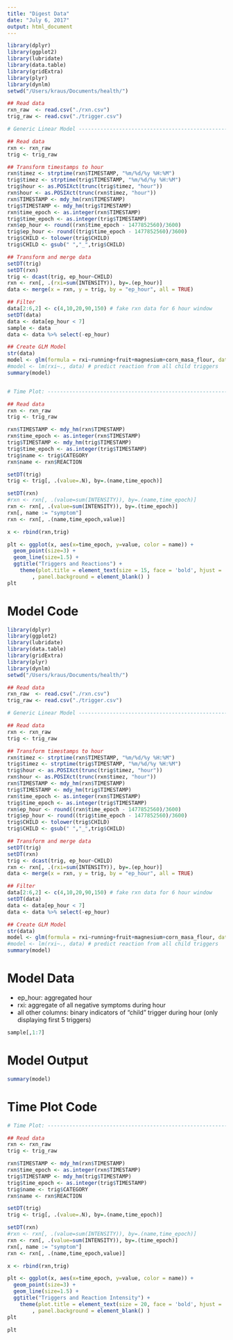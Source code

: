 ```yaml
---
title: "Digest Data"
date: "July 6, 2017"
output: html_document
---
```


```r
library(dplyr)
library(ggplot2)
library(lubridate)
library(data.table)
library(gridExtra)
library(plyr)
library(dynlm)
setwd("/Users/kraus/Documents/health/")

## Read data
rxn_raw  <- read.csv("./rxn.csv")
trig_raw <- read.csv("./trigger.csv")

# Generic Linear Model ----------------------------------------------------

## Read data
rxn <- rxn_raw
trig <- trig_raw

## Transform timestamps to hour
rxn$timez <- strptime(rxn$TIMESTAMP, "%m/%d/%y %H:%M")
trig$timez <- strptime(trig$TIMESTAMP, "%m/%d/%y %H:%M")
trig$hour <- as.POSIXct(trunc(trig$timez, "hour"))
rxn$hour <- as.POSIXct(trunc(rxn$timez, "hour"))
rxn$TIMESTAMP <- mdy_hm(rxn$TIMESTAMP)
trig$TIMESTAMP <- mdy_hm(trig$TIMESTAMP)
rxn$time_epoch <- as.integer(rxn$TIMESTAMP)
trig$time_epoch <- as.integer(trig$TIMESTAMP)
rxn$ep_hour <- round((rxn$time_epoch - 1477852560)/3600)
trig$ep_hour <- round((trig$time_epoch - 1477852560)/3600)
trig$CHILD <- tolower(trig$CHILD)
trig$CHILD <- gsub(" ","_",trig$CHILD)

## Transform and merge data
setDT(trig)
setDT(rxn)
trig <- dcast(trig, ep_hour~CHILD)
rxn <- rxn[, .(rxi=sum(INTENSITY)), by=.(ep_hour)]
data <- merge(x = rxn, y = trig, by = "ep_hour", all = TRUE)

## Filter
data[2:6,2] <- c(4,10,20,90,150) # fake rxn data for 6 hour window
setDT(data)
data <- data[ep_hour < 7]
sample <- data
data <- data %>% select(-ep_hour)

## Create GLM Model
str(data)
model <- glm(formula = rxi~running+fruit+magnesium+corn_masa_flour, data = data)
#model <- lm(rxi~., data) # predict reaction from all child triggers
summary(model)


# Time Plot: --------------------------------------------------------------

## Read data
rxn <- rxn_raw
trig <- trig_raw

rxn$TIMESTAMP <- mdy_hm(rxn$TIMESTAMP)
rxn$time_epoch <- as.integer(rxn$TIMESTAMP)
trig$TIMESTAMP <- mdy_hm(trig$TIMESTAMP)
trig$time_epoch <- as.integer(trig$TIMESTAMP)
trig$name <- trig$CATEGORY
rxn$name <- rxn$REACTION

setDT(trig)
trig <- trig[, .(value=.N), by=.(name,time_epoch)]

setDT(rxn)
#rxn <- rxn[, .(value=sum(INTENSITY)), by=.(name,time_epoch)]
rxn <- rxn[, .(value=sum(INTENSITY)), by=.(time_epoch)]
rxn[, name := "symptom"]
rxn <- rxn[, .(name,time_epoch,value)]

x <- rbind(rxn,trig)

plt <- ggplot(x, aes(x=time_epoch, y=value, color = name)) +
  geom_point(size=3) +
  geom_line(size=1.5) +
  ggtitle("Triggers and Reactions") +
    theme(plot.title = element_text(size = 15, face = 'bold', hjust = .5)
        , panel.background = element_blank() )
plt
```

# Model Code

```r
library(dplyr)
library(ggplot2)
library(lubridate)
library(data.table)
library(gridExtra)
library(plyr)
library(dynlm)
setwd("/Users/kraus/Documents/health/")

## Read data
rxn_raw  <- read.csv("./rxn.csv")
trig_raw <- read.csv("./trigger.csv")

# Generic Linear Model ----------------------------------------------------

## Read data
rxn <- rxn_raw
trig <- trig_raw

## Transform timestamps to hour
rxn$timez <- strptime(rxn$TIMESTAMP, "%m/%d/%y %H:%M")
trig$timez <- strptime(trig$TIMESTAMP, "%m/%d/%y %H:%M")
trig$hour <- as.POSIXct(trunc(trig$timez, "hour"))
rxn$hour <- as.POSIXct(trunc(rxn$timez, "hour"))
rxn$TIMESTAMP <- mdy_hm(rxn$TIMESTAMP)
trig$TIMESTAMP <- mdy_hm(trig$TIMESTAMP)
rxn$time_epoch <- as.integer(rxn$TIMESTAMP)
trig$time_epoch <- as.integer(trig$TIMESTAMP)
rxn$ep_hour <- round((rxn$time_epoch - 1477852560)/3600)
trig$ep_hour <- round((trig$time_epoch - 1477852560)/3600)
trig$CHILD <- tolower(trig$CHILD)
trig$CHILD <- gsub(" ","_",trig$CHILD)

## Transform and merge data
setDT(trig)
setDT(rxn)
trig <- dcast(trig, ep_hour~CHILD)
rxn <- rxn[, .(rxi=sum(INTENSITY)), by=.(ep_hour)]
data <- merge(x = rxn, y = trig, by = "ep_hour", all = TRUE)

## Filter
data[2:6,2] <- c(4,10,20,90,150) # fake rxn data for 6 hour window
setDT(data)
data <- data[ep_hour < 7]
data <- data %>% select(-ep_hour)

## Create GLM Model
str(data)
model <- glm(formula = rxi~running+fruit+magnesium+corn_masa_flour, data = data)
#model <- lm(rxi~., data) # predict reaction from all child triggers
summary(model)
```

# Model Data
* ep_hour: aggregated hour
* rxi: aggregate of all negative symptoms during hour
* all other columns: binary indicators of "child" trigger during hour (only displaying first 5 triggers)

```r
sample[,1:7]
```

# Model Output

```r
summary(model)
```

# Time Plot Code

```r
# Time Plot: --------------------------------------------------------------

## Read data
rxn <- rxn_raw
trig <- trig_raw

rxn$TIMESTAMP <- mdy_hm(rxn$TIMESTAMP)
rxn$time_epoch <- as.integer(rxn$TIMESTAMP)
trig$TIMESTAMP <- mdy_hm(trig$TIMESTAMP)
trig$time_epoch <- as.integer(trig$TIMESTAMP)
trig$name <- trig$CATEGORY
rxn$name <- rxn$REACTION

setDT(trig)
trig <- trig[, .(value=.N), by=.(name,time_epoch)]

setDT(rxn)
#rxn <- rxn[, .(value=sum(INTENSITY)), by=.(name,time_epoch)]
rxn <- rxn[, .(value=sum(INTENSITY)), by=.(time_epoch)]
rxn[, name := "symptom"]
rxn <- rxn[, .(name,time_epoch,value)]

x <- rbind(rxn,trig)

plt <- ggplot(x, aes(x=time_epoch, y=value, color = name)) +
  geom_point(size=3) +
  geom_line(size=1.5) +
  ggtitle("Triggers and Reaction Intensity") +
    theme(plot.title = element_text(size = 20, face = 'bold', hjust = .5)
        , panel.background = element_blank() )
plt
```

```r
plt
```